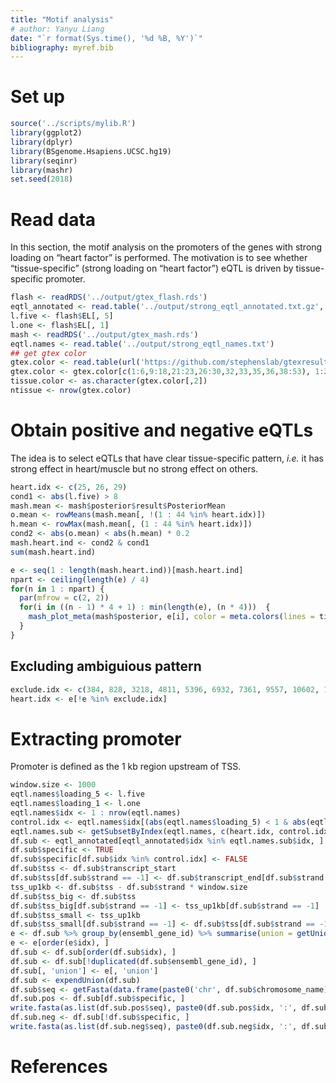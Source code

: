 ```yaml
---
title: "Motif analysis"
# author: Yanyu Liang
date: "`r format(Sys.time(), '%d %B, %Y')`"
bibliography: myref.bib
---
```


# Set up

```r
source('../scripts/mylib.R')
library(ggplot2)
library(dplyr)
library(BSgenome.Hsapiens.UCSC.hg19)
library(seqinr)
library(mashr)
set.seed(2018)
```

# Read data

In this section, the motif analysis on the promoters of the genes with strong loading on "heart factor" is performed. The motivation is to see whether "tissue-specific" (strong loading on "heart factor") eQTL is driven by tissue-specific promoter. 

```r
flash <- readRDS('../output/gtex_flash.rds')
eqtl_annotated <- read.table('../output/strong_eqtl_annotated.txt.gz', header = T)
l.five <- flash$EL[, 5]
l.one <- flash$EL[, 1]
mash <- readRDS('../output/gtex_mash.rds')
eqtl.names <- read.table('../output/strong_eqtl_names.txt')
## get gtex color
gtex.color <- read.table(url('https://github.com/stephenslab/gtexresults/raw/master/data/GTExColors.txt'), sep = '\t', comment.char = '')
gtex.color <- gtex.color[c(1:6,9:18,21:23,26:30,32,33,35,36,38:53), 1:2]
tissue.color <- as.character(gtex.color[,2])
ntissue <- nrow(gtex.color)
```

# Obtain positive and negative eQTLs

The idea is to select eQTLs that have clear tissue-specific pattern, *i.e.* it has strong effect in heart/muscle but no strong effect on others.

```r
heart.idx <- c(25, 26, 29)
cond1 <- abs(l.five) > 8
mash.mean <- mash$posterior$result$PosteriorMean
o.mean <- rowMeans(mash.mean[, !(1 : 44 %in% heart.idx)])
h.mean <- rowMax(mash.mean[, (1 : 44 %in% heart.idx)])
cond2 <- abs(o.mean) < abs(h.mean) * 0.2
mash.heart.ind <- cond2 & cond1
sum(mash.heart.ind)
```

```r
e <- seq(1 : length(mash.heart.ind))[mash.heart.ind]
npart <- ceiling(length(e) / 4)
for(n in 1 : npart) {
  par(mfrow = c(2, 2))
  for(i in ((n - 1) * 4 + 1) : min(length(e), (n * 4)))  {
    mash_plot_meta(mash$posterior, e[i], color = meta.colors(lines = tissue.color), main = paste0(e[i], ': ', eqtl[i]))
  }
}
```

## Excluding ambiguious pattern

```r
exclude.idx <- c(384, 828, 3218, 4811, 5396, 6932, 7361, 9557, 10602, 11901)
heart.idx <- e[!e %in% exclude.idx]
```

# Extracting promoter

Promoter is defined as the 1 kb region upstream of TSS.

```r
window.size <- 1000
eqtl.names$loading_5 <- l.five
eqtl.names$loading_1 <- l.one
eqtl.names$idx <- 1 : nrow(eqtl.names)
control.idx <- eqtl.names$idx[(abs(eqtl.names$loading_5) < 1 & abs(eqtl.names$loading_1) > 50)]
eqtl.names.sub <- getSubsetByIndex(eqtl.names, c(heart.idx, control.idx))
df.sub <- eqtl_annotated[eqtl_annotated$idx %in% eqtl.names.sub$idx, ]
df.sub$specific <- TRUE
df.sub$specific[df.sub$idx %in% control.idx] <- FALSE
df.sub$tss <- df.sub$transcript_start
df.sub$tss[df.sub$strand == -1] <- df.sub$transcript_end[df.sub$strand == -1]
tss_up1kb <- df.sub$tss - df.sub$strand * window.size
df.sub$tss_big <- df.sub$tss
df.sub$tss_big[df.sub$strand == -1] <- tss_up1kb[df.sub$strand == -1]
df.sub$tss_small <- tss_up1kb
df.sub$tss_small[df.sub$strand == -1] <- df.sub$tss[df.sub$strand == -1]
e <- df.sub %>% group_by(ensembl_gene_id) %>% summarise(union = getUnion(tss_small, tss_big), idx = unique(idx))
e <- e[order(e$idx), ]
df.sub <- df.sub[order(df.sub$idx), ]
df.sub <- df.sub[!duplicated(df.sub$ensembl_gene_id), ]
df.sub[, 'union'] <- e[, 'union']
df.sub <- expendUnion(df.sub)
df.sub$seq <- getFasta(data.frame(paste0('chr', df.sub$chromosome_name), df.sub$interval.start, df.sub$interval.end), BSgenome.Hsapiens.UCSC.hg19)
df.sub.pos <- df.sub[df.sub$specific, ]
write.fasta(as.list(df.sub.pos$seq), paste0(df.sub.pos$idx, ':', df.sub.pos$chromosome_name, ':', df.sub.pos$interval.start, '-', df.sub.pos$interval.end), file.out = '../output/motif_analysis_factor_five.positive.fa')
df.sub.neg <- df.sub[!df.sub$specific, ]
write.fasta(as.list(df.sub.neg$seq), paste0(df.sub.neg$idx, ':', df.sub.neg$chromosome_name, ':', df.sub.neg$interval.start, '-', df.sub.neg$interval.end), file.out = '../output/motif_analysis_factor_five.negative.fa')
```

<!-- # MEME Suite result (AME) -->

<!-- AME performs enrichment analysis by comparing the occurence of motif between positive sequence set and control sequence set. Here, the motifs are from motif database, HOCOMOCOv11 full HUMAN. See output file [here](https://htmlpreview.github.io/?https://github.com/liangyy/explore-eqtl/blob/master/output/AME_f5.htm) -->

<!-- ## TFDP1 -->

<!-- The relation of TFDP1 and heart/muscle tissue is not found but TFDP2 shows high expression level in muscle and heart tissue. Also, TFDP2 is involved in heart development (related to cell cycle).   -->

<!-- ## EGR2 -->

<!-- No evidence has been found. -->

<!-- ## SP1  -->

<!-- [@flesch2001trail] reported that sp1 is involved in the tissue-specific activation of promoter. -->

<!-- ## EGR1 -->

<!-- Many studies have shown that EGR1 plays a role in cardic myocyte. -->

<!-- # MEME Suite result (FIMO) -->

<!-- FIMO scans and scores the sequences by given motif. Here, sp1 is used (JASPAR ID MA0079.1). -->

<!-- ```{r} -->
<!-- pos <- read.table('../output/fimo_f5.positive.tsv', header = T) -->
<!-- neg <- read.table('../output/fimo_f5.negative.tsv', header = T) -->
<!-- pos.pmin <- pos %>% group_by(sequence_name) %>% -->
<!--   summarise(score = min(p.value)) -->
<!-- neg.pmin <- neg %>% group_by(sequence_name) %>% -->
<!--   summarise(score = min(p.value)) -->
<!-- df.sub.order <- df.sub[order(df.sub$idx, decreasing = F), ] -->
<!-- pos.pmin <- pos.pmin[order(pos.pmin$sequence_name, decreasing = F), ] -->
<!-- neg.pmin <- neg.pmin[order(neg.pmin$sequence_name, decreasing = F), ] -->
<!-- df.sub.order$pmin <- NA  -->
<!-- df.sub.order$pmin[df.sub.order$idx %in% pos.pmin$sequence_name] <- pos.pmin$score -->
<!-- df.sub.order$pmin[df.sub.order$idx %in% neg.pmin$sequence_name] <- neg.pmin$score -->
<!-- ggplot(df.sub.order) + geom_boxplot(aes(x = specific, y = pmin, color = specific)) + scale_y_log10() + ggtitle('Q-value vs. loading on factor 5') + geom_jitter(aes(x = specific, y = pmin, color = specific), height = 0) -->
<!-- wilcox.test(df.sub.order$pmin[df.sub.order$specific], df.sub.order$pmin[!df.sub.order$specific], alternative = 'l') -->
<!-- ggplot(df.sub.order) + geom_bar(aes(group = is.na(pmin), x = specific, fill = is.na(pmin)), position = "fill") + ggtitle('Fraction of significant hits in positive and control sets') + labs(fill = 'Motif not show', x = 'Control = FALSE, positive = TRUE') -->
<!-- ``` -->

<!-- The result indicates that the promoter region of factor 5 specific genes have significantly more sp1 binding sites than general eQTLs (strong loading on 1 but weak loading on 5). So, it seems that the tissue-specific eQTLs for factor 5 are indeed controlled by tissue-specific TFs but it is still questionable about how it is regulated (by promoter or chromatin looping mediated promoter-enhancer interaction). The distance analysis gives no pattern (see [here](position_to_enhancer.html)).  -->

<!-- # Save data -->

<!-- ```{r} -->
<!-- saveRDS(df.sub.order, '../output/motif_analysis_FIMO.rds') -->
<!-- ``` -->

# References
